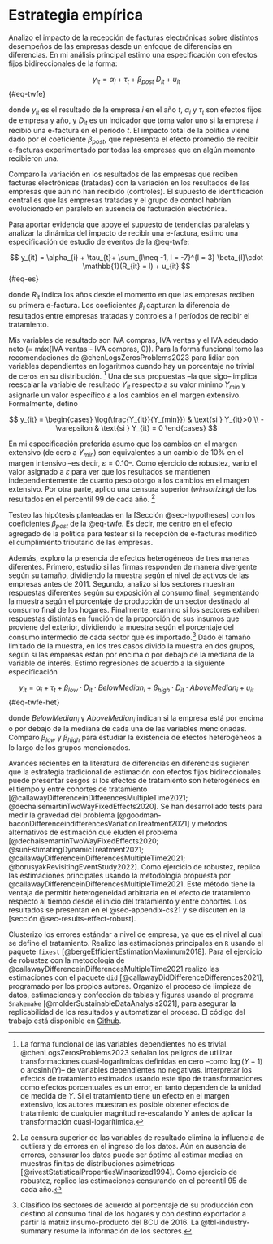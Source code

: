 # Estrategia empírica {#sec-method}

Analizo el impacto de la recepción de facturas electrónicas sobre distintos desempeños de las empresas desde un enfoque de diferencias en diferencias. En mi análisis principal estimo una especificación con efectos fijos bidireccionales de la forma:

$$
y_{it} = \alpha_{i} + \tau_{t} + \beta_{post}\ D_{it} + u_{it}
$${#eq-twfe}

donde $y_{it}$ es el resultado de la empresa $i$ en el año $t$, $\alpha_{i}$ y $\tau_{t}$ son efectos fijos de empresa y año, y $D_{it}$ es un indicador que toma valor uno si la empresa $i$ recibió una e-factura en el período $t$. El impacto total de la política viene dado por el coeficiente $\beta_{post}$, que representa el efecto promedio de recibir e-facturas experimentado por todas las empresas que en algún momento recibieron una.

Comparo la variación en los resultados de las empresas que reciben facturas electrónicas (tratadas) con la variación en los resultados de las empresas que aún no han recibido (controles). El supuesto de identificación central es que las empresas tratadas y el grupo de control habrían evolucionado en paralelo en ausencia de facturación electrónica.

Para aportar evidencia que apoye el supuesto de tendencias paralelas y analizar la dinámica del impacto de recibir una e-factura, estimo una especificación de estudio de eventos de la @eq-twfe:

$$
y_{it} = \alpha_{i} + \tau_{t}+ \sum_{l\neq -1, l = -7}^{l = 3} \beta_{l}\cdot \mathbb{1}(R_{it} = l) + u_{it}
$${#eq-es}

donde $R_{it}$ indica los años desde el momento en que las empresas reciben su primera e-factura. Los coeficientes $\beta_{l}$ capturan la diferencia de resultados entre empresas tratadas y controles a $l$ períodos de recibir el tratamiento.

Mis variables de resultado son IVA compras, IVA ventas y el IVA adeudado neto (= máx{IVA ventas - IVA compras, 0}). Para la forma funcional tomo las recomendaciones de @chenLogsZerosProblems2023 para lidiar con variables dependientes en logaritmos cuando hay un porcentaje no trivial de ceros en su distribución. [^chen-roth] Una de sus propuestas –la que sigo– implica reescalar la variable de resultado $Y_{it}$ respecto a su valor mínimo $Y_{min}$ y asignarle un valor específico $\varepsilon$ a los cambios en el margen extensivo. Formalmente, defino 

[^chen-roth]: La forma funcional de las variables dependientes no es trivial. @chenLogsZerosProblems2023 señalan los peligros de utilizar transformaciones cuasi-logarítmicas definidas en cero –como $\log(Y+1)$ o $\text{arcsinh}(Y)$– de variables dependientes no negativas. Interpretar los efectos de tratamiento estimados usando este tipo de transformaciones como efectos porcentuales es un error, en tanto dependen de la unidad de medida de $Y$. Si el tratamiento tiene un efecto en el margen extensivo, los autores muestran es posible obtener efectos de tratamiento de cualquier magnitud re-escalando $Y$ antes de aplicar la transformación cuasi-logarítimica.

$$
y_{it} =
\begin{cases}
  \log(\frac{Y_{it}}{Y_{min}}) & \text{si } Y_{it}>0 \\
  -\varepsilon                 & \text{si } Y_{it} = 0
\end{cases}
$$

En mi especificación preferida asumo que los cambios en el margen extensivo (de cero a $Y_{min}$) son equivalentes a un cambio de 10% en el margen intensivo –es decir, $\varepsilon=0.10$–. Como ejercicio de robustez, varío el valor asignado a $\varepsilon$ para ver que los resultados se mantienen independientemente de cuanto peso otorgo a los cambios en el margen extensivo. Por otra parte, aplico una censura superior (*winsorizing*) de los resultados en el percentil 99 de cada año. [^winsorizing]

[^winsorizing]: La censura superior de las variables de resultado elimina la influencia de outliers y de errores en el ingreso de los datos. Aún en ausencia de errores, censurar los datos puede ser óptimo al estimar medias en muestras finitas de distribuciones asimétricas [@rivestStatisticalPropertiesWinsorized1994]. Como ejercicio de robustez, replico las estimaciones censurando en el percentil 95 de cada año.

Testeo las hipótesis planteadas en la [Sección @sec-hypotheses] con los coeficientes $\beta_{post}$ de la @eq-twfe. Es decir, me centro en el efecto agregado de la política para testear si la recepción de e-facturas modificó el cumplimiento tributario de las empresas. 

Además, exploro la presencia de efectos heterogéneos de tres maneras diferentes. Primero, estudio si las firmas responden de manera divergente según su tamaño, dividiendo la muestra según el nivel de activos de las empresas antes de 2011. Segundo, analizo si los sectores muestran respuestas diferentes según su exposición al consumo final, segmentando la muestra según el porcentaje de producción de un sector destinado al consumo final de los hogares. Finalmente, examino si los sectores exhiben respuestas distintas en función de la proporción de sus insumos que proviene del exterior, dividiendo la muestra según el porcentaje del consumo intermedio de cada sector que es importado.[^sector-summary] Dado el tamaño limitado de la muestra, en los tres casos divido la muestra en dos grupos, según si las empresas están por encima o por debajo de la mediana de la variable de interés. Estimo regresiones de acuerdo a la siguiente especificación

$$
y_{it} = \alpha_{i} + \tau_{t} + \beta_{low}\cdot D_{it} \cdot BelowMedian_{i} + \beta_{high}\cdot D_{it} \cdot AboveMedian_{i} + u_{it}
$${#eq-twfe-het}

donde $BelowMedian_{i}$ y $AboveMedian_{i}$ indican si la empresa está por encima o por debajo de la mediana de cada una de las variables mencionadas. Comparo $\beta_{low}$ y $\beta_{high}$ para estudiar la existencia de efectos heterogéneos a lo largo de los grupos mencionados.

[^sector-summary]: Clasifico los sectores de acuerdo al porcentaje de su producción con destino al consumo final de los hogares y con destino exportador a partir la matriz insumo-producto del BCU de 2016. La @tbl-industry-summary resume la información de los sectores.

Avances recientes en la literatura de diferencias en diferencias sugieren que la estrategia tradicional de estimación con efectos fijos bidireccionales puede presentar sesgos si los efectos de tratamiento son heterogéneos en el tiempo y entre cohortes de tratamiento [@callawayDifferenceinDifferencesMultipleTime2021; @dechaisemartinTwoWayFixedEffects2020]. Se han desarrollado tests para medir la gravedad del problema [@goodman-baconDifferenceindifferencesVariationTreatment2021] y métodos alternativos de estimación que eluden el problema [@dechaisemartinTwoWayFixedEffects2020; @sunEstimatingDynamicTreatment2021; @callawayDifferenceinDifferencesMultipleTime2021; @borusyakRevisitingEventStudy2022]. Como ejercicio de robustez, replico las estimaciones principales usando la metodología propuesta por @callawayDifferenceinDifferencesMultipleTime2021. Este método tiene la ventaja de permitir heterogeneidad arbitraria en el efecto de tratamiento respecto al tiempo desde el inicio del tratamiento y entre cohortes. Los resultados se presentan en el @sec-appendix-cs21 y se discuten en la [sección @sec-results-effect-robust].

Clusterizo los errores estándar a nivel de empresa, ya que es el nivel al cual se define el tratamiento. Realizo las estimaciones principales en `R` usando el paquete `fixest` [@bergeEfficientEstimationMaximum2018]. Para el ejercicio de robustez con la metodología de @callawayDifferenceinDifferencesMultipleTime2021 realizo las estimaciones con el paquete `did` [@callawayDidDifferenceDifferences2021], programado por los propios autores. Organizo el proceso de limpieza de datos, estimaciones y confección de tablas y figuras usando el programa `Snakemake` [@molderSustainableDataAnalysis2021], para asegurar la replicabilidad de los resultados y automatizar el proceso. El código del trabajo está disponible en [Github](https://github.com/chezlag/msc-tesis).
